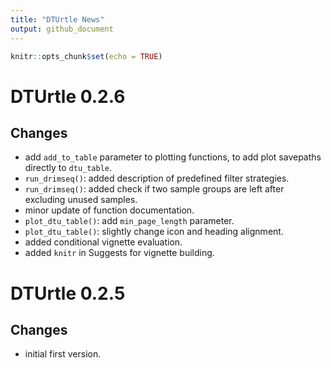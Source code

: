 ```yaml
---
title: "DTUrtle News"
output: github_document
---
```


```r
knitr::opts_chunk$set(echo = TRUE)
```

# DTUrtle 0.2.6
## Changes
- add `add_to_table` parameter to plotting functions, to add plot savepaths directly to `dtu_table`.
- `run_drimseq()`: added description of predefined filter strategies.
- `run_drimseq()`: added check if two sample groups are left after excluding unused samples.
- minor update of function documentation.
- `plot_dtu_table()`: add `min_page_length` parameter.
- `plot_dtu_table()`: slightly change icon and heading alignment.
- added conditional vignette evaluation.
- added `knitr` in Suggests for vignette building.

# DTUrtle 0.2.5
## Changes
- initial first version.
